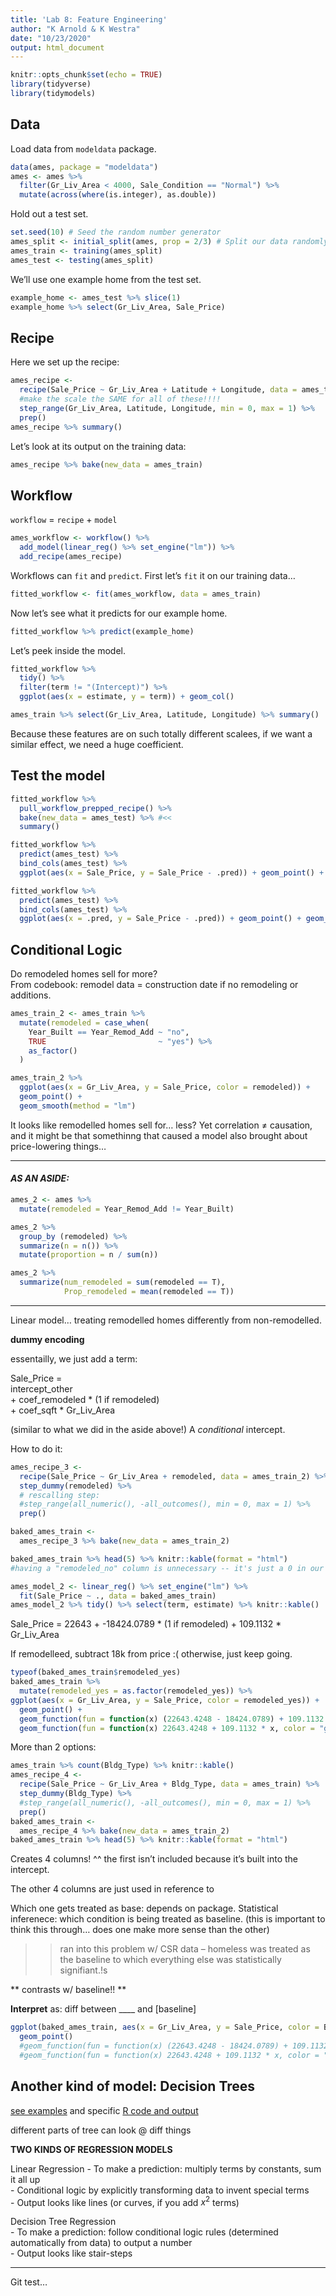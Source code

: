 ```yaml
---
title: 'Lab 8: Feature Engineering'
author: "K Arnold & K Westra"
date: "10/23/2020"
output: html_document
---
```


```r
knitr::opts_chunk$set(echo = TRUE)
library(tidyverse)
library(tidymodels)
```

## Data

Load data from `modeldata` package.

```r
data(ames, package = "modeldata")
ames <- ames %>% 
  filter(Gr_Liv_Area < 4000, Sale_Condition == "Normal") %>% 
  mutate(across(where(is.integer), as.double))
```

Hold out a test set.

```r
set.seed(10) # Seed the random number generator
ames_split <- initial_split(ames, prop = 2/3) # Split our data randomly
ames_train <- training(ames_split)
ames_test <- testing(ames_split)
```

We'll use one example home from the test set.

```r
example_home <- ames_test %>% slice(1)
example_home %>% select(Gr_Liv_Area, Sale_Price)
```

## Recipe

Here we set up the recipe:

```r
ames_recipe <- 
  recipe(Sale_Price ~ Gr_Liv_Area + Latitude + Longitude, data = ames_train) %>% 
  #make the scale the SAME for all of these!!!!
  step_range(Gr_Liv_Area, Latitude, Longitude, min = 0, max = 1) %>%
  prep()
ames_recipe %>% summary()
```

Let's look at its output on the training data:

```r
ames_recipe %>% bake(new_data = ames_train)
```

## Workflow

`workflow` = `recipe` + `model`

```r
ames_workflow <- workflow() %>%
  add_model(linear_reg() %>% set_engine("lm")) %>% 
  add_recipe(ames_recipe)
```

Workflows can `fit` and `predict`. First let's `fit` it on our training data...

```r
fitted_workflow <- fit(ames_workflow, data = ames_train)
```

Now let's see what it predicts for our example home.

```r
fitted_workflow %>% predict(example_home)
```

Let's peek inside the model.

```r
fitted_workflow %>% 
  tidy() %>%
  filter(term != "(Intercept)") %>% 
  ggplot(aes(x = estimate, y = term)) + geom_col()
```

```r
ames_train %>% select(Gr_Liv_Area, Latitude, Longitude) %>% summary()
```


Because these features are on such totally different scalees, if we want a similar effect, we need a huge coefficient.

## Test the model

```r
fitted_workflow %>%
  pull_workflow_prepped_recipe() %>% 
  bake(new_data = ames_test) %>% #<<
  summary()
```

```r
fitted_workflow %>%
  predict(ames_test) %>% 
  bind_cols(ames_test) %>% 
  ggplot(aes(x = Sale_Price, y = Sale_Price - .pred)) + geom_point() + geom_smooth()

fitted_workflow %>%
  predict(ames_test) %>% 
  bind_cols(ames_test) %>% 
  ggplot(aes(x = .pred, y = Sale_Price - .pred)) + geom_point() + geom_smooth()
```

## Conditional Logic

Do remodeled homes sell for more?  
From codebook: remodel data = construction date if no remodeling or additions.

```r
ames_train_2 <- ames_train %>% 
  mutate(remodeled = case_when(
    Year_Built == Year_Remod_Add ~ "no",
    TRUE                         ~ "yes") %>%
    as_factor()
  )
```


```r
ames_train_2 %>% 
  ggplot(aes(x = Gr_Liv_Area, y = Sale_Price, color = remodeled)) +
  geom_point() +
  geom_smooth(method = "lm")
```

It looks like remodelled homes sell for... less?
Yet correlation ≠ causation, and it might be that somethinng that caused a model also brought about price-lowering things... 

***

#### *AS AN ASIDE:*

```r
ames_2 <- ames %>%
  mutate(remodeled = Year_Remod_Add != Year_Built)

ames_2 %>%
  group_by (remodeled) %>%
  summarize(n = n()) %>%
  mutate(proportion = n / sum(n))

ames_2 %>%
  summarize(num_remodeled = sum(remodeled == T),
            Prop_remodeled = mean(remodeled == T))

```

***

Linear model... treating remodelled homes differently from non-remodelled.

**dummy encoding**

essentailly, we just add a term:

Sale_Price =   
   intercept_other  
   + coef_remodeled * (1 if remodeled)  
   + coef_sqft      * Gr_Liv_Area  

(similar to what we did in the aside above!)
A *conditional* intercept.

How to do it:

```r
ames_recipe_3 <- 
  recipe(Sale_Price ~ Gr_Liv_Area + remodeled, data = ames_train_2) %>% 
  step_dummy(remodeled) %>%
  # rescalling step:
  #step_range(all_numeric(), -all_outcomes(), min = 0, max = 1) %>% 
  prep()

baked_ames_train <- 
  ames_recipe_3 %>% bake(new_data = ames_train_2)

baked_ames_train %>% head(5) %>% knitr::kable(format = "html")
#having a "remodeled_no" column is unnecessary -- it's just a 0 in our remodeled_yes col!
```

```r
ames_model_2 <- linear_reg() %>% set_engine("lm") %>% 
  fit(Sale_Price ~ ., data = baked_ames_train)
ames_model_2 %>% tidy() %>% select(term, estimate) %>% knitr::kable()
```

Sale_Price = 
   22643 
   + -18424.0789 * (1 if remodeled)
   + 109.1132 * Gr_Liv_Area
   
If remodelleed, subtract 18k from price :( otherwise, just keep going.

```r
typeof(baked_ames_train$remodeled_yes)
baked_ames_train %>%
  mutate(remodeled_yes = as.factor(remodeled_yes)) %>%
ggplot(aes(x = Gr_Liv_Area, y = Sale_Price, color = remodeled_yes)) +
  geom_point() +
  geom_function(fun = function(x) (22643.4248 - 18424.0789) + 109.1132 * x, color = "blue") +
  geom_function(fun = function(x) 22643.4248 + 109.1132 * x, color = "green")
```

More than 2 options:

```r
ames_train %>% count(Bldg_Type) %>% knitr::kable()
ames_recipe_4 <- 
  recipe(Sale_Price ~ Gr_Liv_Area + Bldg_Type, data = ames_train) %>% 
  step_dummy(Bldg_Type) %>%
  #step_range(all_numeric(), -all_outcomes(), min = 0, max = 1) %>%
  prep()
baked_ames_train <- 
  ames_recipe_4 %>% bake(new_data = ames_train_2)
baked_ames_train %>% head(5) %>% knitr::kable(format = "html")
```

Creates 4 columns!
^^ the first isn't included because it's built into the intercept.

The other 4 columns are just used in reference to 

Which one gets treated as base: depends on package.
Statistical inferenece: which condition is being treated as baseline. (this is important to think this through... does one make more sense than the other)

>> ran into this problem w/ CSR data -- homeless was treated as the baseline to which everything else was statistically signifiant.!s


** contrasts w/ baseline!! ** 

**Interpret** as: diff between ____ and [baseline]


```r
ggplot(baked_ames_train, aes(x = Gr_Liv_Area, y = Sale_Price, color = Bldg_Type)) +
  geom_point()
  #geom_function(fun = function(x) (22643.4248 - 18424.0789) + 109.1132 * x, color = "blue") +
  #geom_function(fun = function(x) 22643.4248 + 109.1132 * x, color = "green")
```

## Another kind of model: Decision Trees

[see examples](https://cs.calvin.edu/courses/data/202/ka37/slides/w09/w9d2-conditional-logic.html#16) 
and specific [R code and output](https://cs.calvin.edu/courses/data/202/ka37/slides/w09/w9d2-conditional-logic.html#17)

different parts of tree can look @ diff things

**TWO KINDS OF REGRESSION MODELS**

Linear Regression
- To make a prediction: multiply terms by constants, sum it all up  
- Conditional logic by explicitly transforming data to invent special terms  
- Output looks like lines (or curves, if you add $x^2$ terms)  

Decision Tree Regression  
- To make a prediction: follow conditional logic rules (determined automatically from data) to output a number  
- Output looks like stair-steps  

---

Git test...